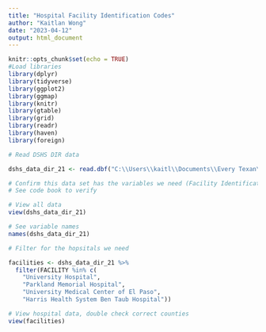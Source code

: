 ```yaml
---
title: "Hospital Facility Identification Codes"
author: "Kaitlan Wong"
date: "2023-04-12"
output: html_document
---
```


```r
knitr::opts_chunk$set(echo = TRUE)
#Load libraries 
library(dplyr)
library(tidyverse)
library(ggplot2)
library(ggmap)
library(knitr)
library(gtable)
library(grid)
library(readr)
library(haven)
library(foreign)
```

```r
# Read DSHS DIR data

dshs_data_dir_21 <- read.dbf("C:\\Users\\kaitl\\Documents\\Every Texan\\R\\Bexar-County-Charity-Care-Costs\\HS21FINAL2_7\\HS21DIR.dbf") 

```



```r
# Confirm this data set has the variables we need (Facility Identification Code and Facility Name)
# See code book to verify

# View all data
view(dshs_data_dir_21)

# See variable names
names(dshs_data_dir_21)  
```



```r
# Filter for the hopsitals we need

facilities <- dshs_data_dir_21 %>% 
  filter(FACILITY %in% c(
    "University Hospital",
    "Parkland Memorial Hospital",
    "University Medical Center of El Paso",
    "Harris Health System Ben Taub Hospital"))

```


```r
# View hospital data, double check correct counties
view(facilities)

```

